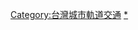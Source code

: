 {{Navbox
|name   = 台灣城市軌道交通
|title  = [[台灣]][[城市軌道交通系統]]
|titlestyle = 
|image  = 
|style  = text-align: left;
|groupstyle = text-align: center; white-space: nowrap;
|state  = 
|top    = 
|group1 = 營運中
|list1  = <!-- 
A -->[[台鐵]]  •  <!--
C -->[[台北捷運]]  •  <!--
D -->[[高雄捷運]]  •  <!--
F --><!--
G --><!--
N --><!--
S --><!--
T --><!--
W --><!--
S -->

|group2 = 興建中
|list2  = <!--
C -->[[台中捷運]]  •  <!--
D -->[[桃園捷運]]  •  <!--
F --><!--
G --><!--
H --><!--
K --><!--
N --><!--
Q --><!--
X --><!--
Z --><!--
W -->
|group3 = 計劃中
|list3  = <!--
A -->[[基隆輕軌系統]]  •  <!--
C --><!--
D --><!--
H --><!--
J --><!--
Q --><!--
L --><!--
N --><!--
S --><!--
T --><!--
W --><!--
X -->

|group4 = 已停運
|list4  = <!-- 
F -->

}}<includeonly>
[[Category:台灣城市軌道交通]]
</includeonly><noinclude>


[[Category:台灣城市軌道交通模板|*]]

</noinclude>